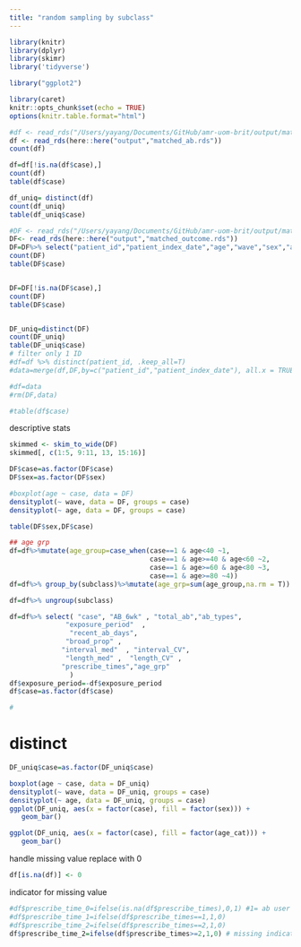 ```yaml
---
title: "random sampling by subclass"
---
```


```r
library(knitr)
library(dplyr)
library(skimr)
library('tidyverse')

library("ggplot2")

library(caret)
knitr::opts_chunk$set(echo = TRUE)
options(knitr.table.format="html")
```


```r
#df <- read_rds("/Users/yayang/Documents/GitHub/amr-uom-brit/output/matched_ab.rds")
df <- read_rds(here::here("output","matched_ab.rds"))
count(df)

df=df[!is.na(df$case),]
count(df)
table(df$case)

df_uniq= distinct(df)
count(df_uniq)
table(df_uniq$case)
```





```r
#DF <- read_rds("/Users/yayang/Documents/GitHub/amr-uom-brit/output/matched_outcome.rds")
DF<- read_rds(here::here("output","matched_outcome.rds"))
DF=DF%>% select("patient_id","patient_index_date","age","wave","sex","age_cat")
count(DF)
table(DF$case)


DF=DF[!is.na(DF$case),]
count(DF)
table(DF$case)


DF_uniq=distinct(DF)
count(DF_uniq)
table(DF_uniq$case)
# filter only 1 ID
#df=df %>% distinct(patient_id, .keep_all=T)
#data=merge(df,DF,by=c("patient_id","patient_index_date"), all.x = TRUE)

#df=data
#rm(DF,data)

#table(df$case)

```
descriptive stats
```r
skimmed <- skim_to_wide(DF)
skimmed[, c(1:5, 9:11, 13, 15:16)]
```


```r
DF$case=as.factor(DF$case)
DF$sex=as.factor(DF$sex)

#boxplot(age ~ case, data = DF)
densityplot(~ wave, data = DF, groups = case)
densityplot(~ age, data = DF, groups = case)

table(DF$sex,DF$case)
```


```r
## age grp
df=df%>%mutate(age_group=case_when(case==1 & age<40 ~1,
                                   case==1 & age>=40 & age<60 ~2,
                                   case==1 & age>=60 & age<80 ~3,
                                   case==1 & age>=80 ~4))
df=df%>% group_by(subclass)%>%mutate(age_grp=sum(age_group,na.rm = T))

df=df%>% ungroup(subclass)

```



```r
df=df%>% select( "case", "AB_6wk" , "total_ab","ab_types",
              "exposure_period"  ,
               "recent_ab_days",  
              "broad_prop" ,
             "interval_med"  , "interval_CV",
              "length_med" ,  "length_CV" ,
             "prescribe_times","age_grp"
               )
df$exposure_period=-df$exposure_period
df$case=as.factor(df$case)

#
```


# distinct
```r
DF_uniq$case=as.factor(DF_uniq$case)

boxplot(age ~ case, data = DF_uniq)
densityplot(~ wave, data = DF_uniq, groups = case)
densityplot(~ age, data = DF_uniq, groups = case)
ggplot(DF_uniq, aes(x = factor(case), fill = factor(sex))) +
   geom_bar() 

ggplot(DF_uniq, aes(x = factor(case), fill = factor(age_cat))) +
   geom_bar() 
```





handle missing value
replace with 0
```r
df[is.na(df)] <- 0
```

indicator for missing value
```r
#df$prescribe_time_0=ifelse(is.na(df$prescribe_times),0,1) #1= ab user ,0=non 
#df$prescribe_time_1=ifelse(df$prescribe_times==1,1,0) 
#df$prescribe_time_2=ifelse(df$prescribe_times==2,1,0) 
df$prescribe_time_2=ifelse(df$prescribe_times>=2,1,0) # missing indicator for sd,CV

```



